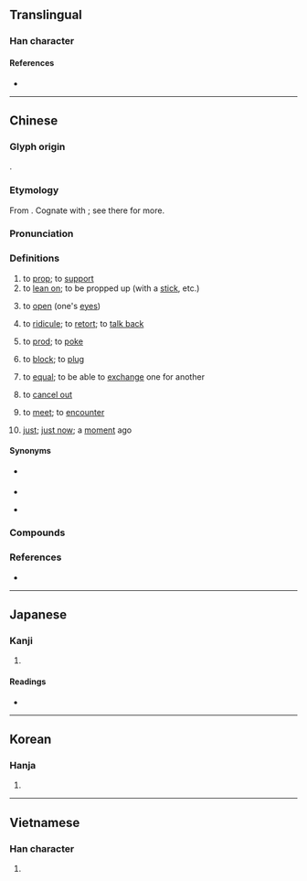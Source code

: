 {{character info}}
==Translingual==

===Han character===
{{Han char|rn=64|rad=手|as=05|sn=8|four=50014|canj=QYG|ids=⿰扌主}}

====References====
* {{Han ref|kx=0424.180|dkj=11940|dj=0772.140|hdz=31857.010|uh=62C4|ud=25284|bh=A9D6|bd=43478}}

----

==Chinese==
{{zh-forms|alt=抵-Hokkien,遇-Hokkien “meet”,適-Hokkien “just”}}

===Glyph origin===
{{Han etym}}
{{Han compound|手|主|ls=psc|c1=s|c2=p|t1=hand}}.

===Etymology===
From {{inh|zh|sit-pro|*duːŋ||post; column}}. Cognate with {{och-l|柱|post; column}}; see there for more.

===Pronunciation===
{{zh-pron
|m=zhǔ
|c=zyu2
|md=diū
|mn=tú
|mn-t=zu2/zu6
|mc=y
|oc=y
|ma=Zh-zhu.ogg
|cat=v
}}

===Definitions===
{{zh-hanzi}}

# to [[prop]]; to [[support]]
# to [[lean on]]; to be propped up (with a [[stick]], etc.)
# {{lb|zh|archaic}} to [[open]] (one's [[eye]]s)
# {{lb|zh|literary|or|Hokkien|Min Dong}} to [[ridicule]]; to [[retort]]; to [[talk back]]
# {{lb|zh|archaic|or|Min Dong}} to [[prod]]; to [[poke]]
# {{lb|zh|literary}} to [[block]]; to [[plug]]
# {{lb|zh|Hokkien}} to [[equal]]; to be able to [[exchange]] one for another
# {{lb|zh|Hokkien}} to [[cancel out]]
# {{lb|zh|Hokkien}} to [[meet]]; to [[encounter]]
# {{lb|zh|Hokkien}} [[just]]; [[just now]]; a [[moment]] ago

====Synonyms====
* {{s|to prop}} {{zh-l|支撐}}
* {{s|encounter}}
{{zh-dial|遇}}
* {{s|just now}}
{{zh-syn-saurus|剛才}}

===Compounds===
{{zh-der|十巴拄:si̍p-pa-tú|撐拄|搘拄|撐腸拄腹|拄拐|拄杖|撐腸拄肚|拄笏看山|拄拄:tú-tú|拄才:tú-chiah|拄好:tú-hó|拄著/拄着:tú-tio̍h|小拄|拄喙|拄撐|拄牆|拄笏|拄笏西山|拄頤|拄頰|拄頰看山|撐天拄地|撑天拄地|撑拄|支拄|枝拄|觝拄|通天拄杖|過頭拄杖}}

===References===
* {{thcwd|3963}}

----

==Japanese==

===Kanji===
{{ja-kanji|grade=|rs=手05}}

# {{rfdef|ja|sort=手05}}

====Readings====
* {{ja-readings|on=ちゅ|kun=あ-げる}}

----

==Korean==

===Hanja===
{{ko-hanja|hangeul=주|eumhun=|rv=ju|mr=chu|y=cwu}}

# {{rfdef|ko|sort=手05}}

----

==Vietnamese==

===Han character===
{{vi-readings|reading=chủ, trụ, chỏ, chõ|rs=手05}}

# {{rfdef|vi|sort=手05}}